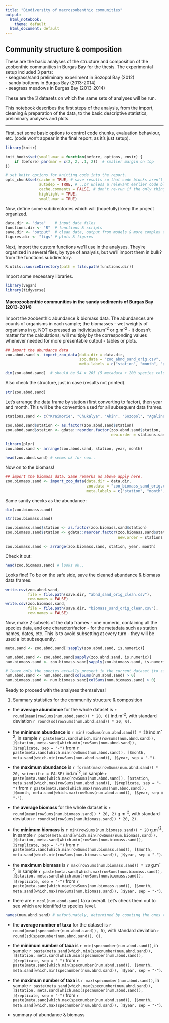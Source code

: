 ```yaml
---
title: "Biodiversity of macrozoobenthic communities"
output:
  html_notebook:
    theme: default
  html_document: default
---
```


## Community structure & composition
These are the basic analyses of the structure and composition of the zoobenthic communities in Burgas Bay for the thesis. The experimental setup included 3 parts:  
- seagrass/sand preliminary experiment in Sozopol Bay (2012)   
- sandy bottoms in Burgas Bay (2013-2014)  
- seagrass meadows in Burgas Bay (2013-2014)     

These are the 3 datasets on which the same sets of analyses will be run.

This notebook describes the first steps of the analysis, from the import, cleaning & preparation of the data, to the basic descriptive statistics, preliminary analyses and plots.

---

First, set some basic options to control code chunks, evaluation behaviour, etc. (code won't appear in the final report, as it's just setup).
```r
library(knitr)

knit_hooks$set(small.mar = function(before, options, envir) {
    if (before) par(mar = c(2, 2, .1, 2))  # smaller margin on top
})

# set knitr options for knitting code into the report.
opts_chunk$set(cache = TRUE, # save results so that code blocks aren't re-run unless code changes
               autodep = TRUE, # ..or unless a relevant earlier code block changed
               cache.comments = FALSE, # don't re-run if the only thing that changed was the comments
               highlight = TRUE, 
               small.mar = TRUE)
```
Now, define some subdirectories which will (hopefully) keep the project organized.
```r
data.dir <- "data"    # input data files
functions.dir <- "R"  # functions & scripts
save.dir <- "output"  # clean data, output from models & more complex calculations
figures.dir <- "figs" # plots & figures 
```
Next, import the custom functions we'll use in the analyses. They're organized in several files, by type of analysis, but we'll import them in bulk? from the functions subdirectory.
```r
R.utils::sourceDirectory(path = file.path(functions.dir))
```
Import some necessary libraries.
```r
library(vegan)
library(tidyverse)
```

#### Macrozoobenthic communities in the sandy sediments of Burgas Bay (2013-2014)
Import the zoobenthic abundance & biomass data. 
The abundances are counts of organisms in each sample; the biomasses - wet weights of organisms in g. NOT expressed as individuals.m^-2^ or g.m^-2^ - it doesn't matter for the calculations; will multiply by the corresponding values whenever needed for more presentable output - tables or plots.
```r
## import the abundance data
zoo.abnd.sand <- import_zoo_data(data.dir = data.dir, 
                                 zoo.data = "zoo_abnd_sand_orig.csv", 
                                 meta.labels = c("station", "month", "year", "habitat", "replicate"))
```
```r
dim(zoo.abnd.sand)  # should be 54 x 205 (5 metadata + 200 species columns)
```
Also check the structure, just in case (results not printed).
```r
str(zoo.abnd.sand)
```
Let's arrange the data frame by station (first converting to factor), then year and month. This will be the convention used for all subsequent data frames.
```r
stations.sand <- c("Kraimorie", "Chukalya", "Akin", "Sozopol", "Agalina", "Paraskeva")

zoo.abnd.sand$station <- as.factor(zoo.abnd.sand$station)
zoo.abnd.sand$station <- gdata::reorder.factor(zoo.abnd.sand$station, 
                                               new.order = stations.sand)

library(plyr)
zoo.abnd.sand <- arrange(zoo.abnd.sand, station, year, month)
```

```r
head(zoo.abnd.sand) # seems ok for now..
```
Now on to the biomass! 
```r
## import the biomass data. Same remarks as above apply here.
zoo.biomass.sand <- import_zoo_data(data.dir = data.dir,
                                    zoo.data = "zoo_biomass_sand_orig.csv",
                                    meta.labels = c("station", "month", "year", "habitat", "replicate"))
```
Same sanity checks as the abundance:  
```r
dim(zoo.biomass.sand)
```
```r
str(zoo.biomass.sand)
```
```r
zoo.biomass.sand$station <- as.factor(zoo.biomass.sand$station)
zoo.biomass.sand$station <- gdata::reorder.factor(zoo.biomass.sand$station, 
                                                  new.order = stations.sand)

zoo.biomass.sand <- arrange(zoo.biomass.sand, station, year, month)
```
Check it out: 
```r
head(zoo.biomass.sand) # looks ok..
```
Looks fine! To be on the safe side, save the cleaned abundance & biomass data frames.
```r
write.csv(zoo.abnd.sand, 
          file = file.path(save.dir, "abnd_sand_orig_clean.csv"), 
          row.names = FALSE)
write.csv(zoo.biomass.sand, 
          file = file.path(save.dir, "biomass_sand_orig_clean.csv"), 
          row.names = FALSE)
```

Now, make 2 subsets of the data frames - one numeric, containing all the species data, and one character/factor - for the metadata such as station names, dates, etc. This is to avoid subsetting at every turn - they will be used a lot subsequently.
```r
meta.sand <- zoo.abnd.sand[!sapply(zoo.abnd.sand, is.numeric)]

num.abnd.sand <- zoo.abnd.sand[sapply(zoo.abnd.sand, is.numeric)]
num.biomass.sand <- zoo.biomass.sand[sapply(zoo.biomass.sand, is.numeric)]

# leave only the species actually present in the current dataset (to simplify later analyses)
num.abnd.sand <- num.abnd.sand[colSums(num.abnd.sand) > 0] 
num.biomass.sand <- num.biomass.sand[colSums(num.biomass.sand) > 0]
```
Ready to proceed with the analyses themselves! 
  
1. Summary statistics for the community structure & composition
  + the **average abundance** for the whole dataset is `r round(mean(rowSums(num.abnd.sand)) * 20, 0)` ind.m^-2^, with standard deviation `r round(sd(rowSums(num.abnd.sand)) * 20, 0)`.
  + the **minimum abundance** is `r min(rowSums(num.abnd.sand)) * 20` ind.m^-2^, in sample `r paste(meta.sand[which.min(rowSums(num.abnd.sand)), ]$station, meta.sand[which.min(rowSums(num.abnd.sand)), ]$replicate, sep = "-")` from `r paste(meta.sand[which.min(rowSums(num.abnd.sand)), ]$month, meta.sand[which.min(rowSums(num.abnd.sand)), ]$year, sep = "-")`.
  + the **maximum abundance** is `r format(max(rowSums(num.abnd.sand)) * 20, scientific = FALSE)` ind.m^-2^, in sample `r paste(meta.sand[which.max(rowSums(num.abnd.sand)), ]$station, meta.sand[which.max(rowSums(num.abnd.sand)), ]$replicate, sep = "-")` from `r paste(meta.sand[which.max(rowSums(num.abnd.sand)), ]$month, meta.sand[which.max(rowSums(num.abnd.sand)), ]$year, sep = "-")`.
  
  + the **average biomass** for the whole dataset is `r round(mean(rowSums(num.biomass.sand)) * 20, 2)` g.m^-2^, with standard deviation `r round(sd(rowSums(num.biomass.sand)) * 20, 2)`.
  + the **minimum biomass** is `r min(rowSums(num.biomass.sand)) * 20` g.m^-2^, in sample `r paste(meta.sand[which.min(rowSums(num.biomass.sand)), ]$station, meta.sand[which.min(rowSums(num.biomass.sand)), ]$replicate, sep = "-")` from `r paste(meta.sand[which.min(rowSums(num.biomass.sand)), ]$month, meta.sand[which.min(rowSums(num.biomass.sand)), ]$year, sep = "-")`.
  + the **maximum biomass** is `r max(rowSums(num.biomass.sand)) * 20` g.m^-2^, in sample `r paste(meta.sand[which.max(rowSums(num.biomass.sand)), ]$station, meta.sand[which.max(rowSums(num.biomass.sand)), ]$replicate, sep = "-")` from `r paste(meta.sand[which.max(rowSums(num.biomass.sand)), ]$month, meta.sand[which.max(rowSums(num.biomass.sand)), ]$year, sep = "-")`.
  
  + there are `r ncol(num.abnd.sand)` taxa overall. Let's check them out to see which are identifed to species level.
```r
names(num.abnd.sand) # unfortunately, determined by counting the ones that are not actually species.
```
  + the **average number of taxa** for the dataset is `r round(mean(specnumber(num.abnd.sand)), 0)`, with standard deviation `r round(sd(specnumber(num.abnd.sand)), 0)`.
  + the **minimum number of taxa** is `r min(specnumber(num.abnd.sand))`, in sample `r paste(meta.sand[which.min(specnumber(num.abnd.sand)), ]$station, meta.sand[which.min(specnumber(num.abnd.sand)), ]$replicate, sep = "-")` from `r paste(meta.sand[which.min(specnumber(num.abnd.sand)), ]$month, meta.sand[which.min(specnumber(num.abnd.sand)), ]$year, sep = "-")`. 
  + the **maximum number of taxa** is `r max(specnumber(num.abnd.sand))`, in sample `r paste(meta.sand[which.max(specnumber(num.abnd.sand)), ]$station, meta.sand[which.max(specnumber(num.abnd.sand)), ]$replicate, sep = "-")` from `r paste(meta.sand[which.max(specnumber(num.abnd.sand)), ]$month, meta.sand[which.max(specnumber(num.abnd.sand)), ]$year, sep = "-")`.

  + summary of abundance & biomass 
```r

```
